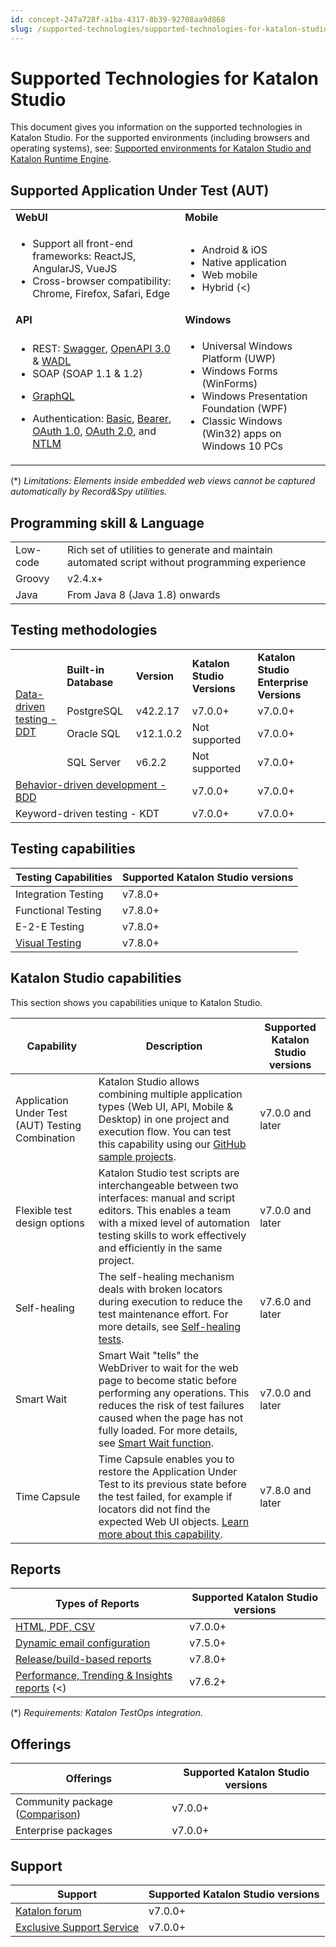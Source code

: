 ```yaml
---
id: concept-247a728f-a1ba-4317-8b39-92708aa9d868
slug: /supported-technologies/supported-technologies-for-katalon-studio
---
```


# Supported Technologies for Katalon Studio

This document gives you information on the supported technologies in Katalon Studio. For the supported environments \(including browsers and operating systems\), see: [Supported environments for Katalon Studio and Katalon Runtime Engine](/supported-execution-environments/supported-environments-for-katalon-studio-and-katalon-runtime-engine-kre).

## Supported Application Under Test \(AUT\)

<table><tbody><tr><td><strong>WebUI</strong></td><td><strong>Mobile</strong></td></tr><tr><td><ul><li>Support all front-end frameworks: ReactJS, AngularJS, VueJS</li><li>Cross-browser compatibility: Chrome, Firefox, Safari, Edge</li></ul></td><td><ul><li>Android & iOS</li><li>Native application</li><li>Web mobile</li><li>Hybrid (&lt;)</li></ul></td></tr><tr><td><strong>API</strong></td><td><strong>Windows</strong></td></tr><tr><td><ul><li>REST: <a href="/create-tests/test-objects/api-test-objects/import-web-service-objects/import-restful-requests-with-openapi-specification-2-0-swagger-to-katalon-studio" >Swagger</a>, <a href="/create-tests/test-objects/api-test-objects/import-web-service-objects/import-rest-api-with-openapi-specification-3-0-to-katalon-studio" >OpenAPI 3.0</a> & <a href="/create-tests/test-objects/api-test-objects/import-web-service-objects/import-restful-requests-from-wadls-to-katalon-studio" >WADL</a></li><li>SOAP (SOAP 1.1 & 1.2)</li><li><p><a href="/create-tests/test-objects/api-test-objects/graphql-in-katalon-studio" >GraphQL</a></p></li><li>Authentication: <a href="/create-tests/test-objects/api-test-objects/authorization/basic-authentication-in-katalon-studio" >Basic</a>, <a href="/create-tests/test-objects/api-test-objects/authorization/bearer-authentication-in-katalon-studio" >Bearer</a>, <a href="/create-tests/test-objects/api-test-objects/authorization/authorization-oauth-1-0-in-katalon-studio" >OAuth 1.0</a>, <a href="/create-tests/test-objects/api-test-objects/authorization/authorization-oauth-2-0-in-katalon-studio" >OAuth 2.0</a>, and <a href="/create-tests/test-objects/api-test-objects/authorization/ntlm-authentication-in-katalon-studio" >NTLM</a></li></ul></td><td><ul><li>Universal Windows Platform (UWP)</li><li>Windows Forms (WinForms)</li><li>Windows Presentation Foundation (WPF)</li><li>Classic Windows (Win32) apps on Windows 10 PCs</li></ul></td></tr></tbody></table>

\(\*\) *Limitations: Elements inside embedded web views cannot be captured automatically by Record&Spy utilities.*

## Programming skill & Language

<table><tbody><tr><td>Low-code</td><td>Rich set of utilities to generate and maintain automated script without programming experience</td></tr><tr><td>Groovy</td><td>v2.4.x+</td></tr><tr><td>Java</td><td>From Java 8 (Java 1.8) onwards</td></tr></tbody></table>

## Testing methodologies

<table><tbody><tr><td  rowspan="4"  td><a href="https://docs.katalon.com/docs/katalon-studio-enterprise/test-execution/data-driven-testing/data-driven-testing-with-katalon-studio" >Data-driven testing - DDT</a></td><td><strong>Built-in Database</strong></td><td><strong>Version</strong></td><td><strong>Katalon Studio Versions</strong></td><td><strong>Katalon Studio Enterprise Versions</strong></td></tr><tr><td>PostgreSQL</td><td>v42.2.17</td><td>v7.0.0+</td><td>v7.0.0+</td></tr><tr><td>Oracle SQL</td><td>v12.1.0.2</td><td>Not supported</td><td>v7.0.0+</td></tr><tr><td>SQL Server</td><td>v6.2.2</td><td>Not supported</td><td>v7.0.0+</td></tr><tr><td  colspan="3"  td><a href="https://docs.katalon.com/docs/katalon-studio-enterprise/test-design/bdd-testing-framework-cucumber-integration/bdd-testing-framework-cucumber-integration-in-katalon-studio" >Behavior-driven development - BDD</a></td><td>v7.0.0+</td><td>v7.0.0+</td></tr><tr><td  colspan="3"  td>Keyword-driven testing - KDT</td><td>v7.0.0+</td><td>v7.0.0+</td></tr></tbody></table>

## Testing capabilities

<table><tr><th><strong>Testing Capabilities</strong></th><th><strong>Supported Katalon Studio versions</strong></th></tr><tbody><tr><td>Integration Testing</td><td>v7.8.0+</td></tr><tr><td>Functional Testing</td><td>v7.8.0+</td></tr><tr><td>E-2-E Testing</td><td>v7.8.0+</td></tr><tr><td><a href="https://github.com/katalon-studio-samples/web-visual-testing-samples" >Visual Testing</a></td><td>v7.8.0+</td></tr></tbody></table>

## Katalon Studio capabilities

This section shows you capabilities unique to Katalon Studio.

<table><tr><th>Capability</th><th>Description</th><th>Supported Katalon Studio versions</th></tr><tbody><tr><td>Application Under Test (AUT) Testing Combination</td><td><span>Katalon Studio</span> allows combining multiple application types (Web UI, API, Mobile & Desktop) in one project and execution flow. You can test this capability using our <a href="https://github.com/katalon-studio-samples" >GitHub sample projects</a>.</td><td>v7.0.0 and later</td></tr><tr><td>Flexible test design options</td><td><span>Katalon Studio</span> test scripts are interchangeable between two interfaces: manual and script editors. This enables a team with a mixed level of automation testing skills to work effectively and efficiently in the same project.</td><td>v7.0.0 and later</td></tr><tr><td>Self-healing</td><td>The self-healing mechanism deals with broken locators during execution to reduce the test maintenance effort. For more details, see <a href="/maintain/self-healing-tests-in-katalon-studio" >Self-healing tests</a>.</td><td>v7.6.0 and later</td></tr><tr><td>Smart Wait</td><td>Smart Wait "tells" the WebDriver to wait for the web page to become static before performing any operations. This reduces the risk of test failures caused when the page has not fully loaded. For more details, see <a href="/create-tests/record-and-spy/webui-record-and-spy-utilities/smart-wait-function" >Smart Wait function</a>.</td><td>v7.0.0 and later</td></tr><tr><td>Time Capsule</td><td>Time Capsule enables you to restore the Application Under Test to its previous state before the test failed, for example if locators did not find the expected Web UI objects. <a href="/maintain/fix-broken-web-test-objects-with-time-capsule-in-katalon-studio" >Learn more about this capability</a>.</td><td>v7.8.0 and later</td></tr></tbody></table>

## Reports

<table><tr><th><strong>Types of Reports</strong></th><th><strong>Supported Katalon Studio versions</strong></th></tr><tbody><tr><td><a href="/analyze/reports/view-test-reports/view-test-reports-in-katalon-studio/view-test-suite-and-test-suite-collection-reports-in-katalon-studio#" >HTML, PDF, CSV</a></td><td>v7.0.0+</td></tr><tr><td><a href="/analyze/reports/manage-reports/share-test-reports-via-email-in-katalon-studio" >Dynamic email configuration</a></td><td>v7.5.0+</td></tr><tr><td><a href="/analyze/reports/generate-test-reports/generate-screen-based-videos-in-katalon-studio-reports#" >Release/build-based reports</a></td><td>v7.8.0+</td></tr><tr><td><a href="/get-started/set-up-your-workspace/integrate-katalon-testops-and-katalon-testcloud-with-katalon-studio" >Performance, Trending & Insights reports</a> (&lt;)</td><td>v7.6.2+</td></tr></tbody></table>

\(\*\) *Requirements: Katalon TestOps integration.*

## Offerings

<table><tr><th>Offerings</th><th>Supported Katalon Studio versions</th></tr><tbody><tr><td>Community package (<a href="https://www.katalon.com/pricing/" >Comparison</a>)</td><td>v7.0.0+</td></tr><tr><td>Enterprise packages</td><td>v7.0.0+</td></tr></tbody></table>

## Support

<table><tr><th>Support</th><th><strong>Supported Katalon Studio versions</strong></th></tr><tbody><tr><td><a href="https://forum.katalon.com/" >Katalon forum</a></td><td>v7.0.0+</td></tr><tr><td><a href="https://www.katalon.com/pricing/" >Exclusive Support Service</a></td><td>v7.0.0+</td></tr></tbody></table>